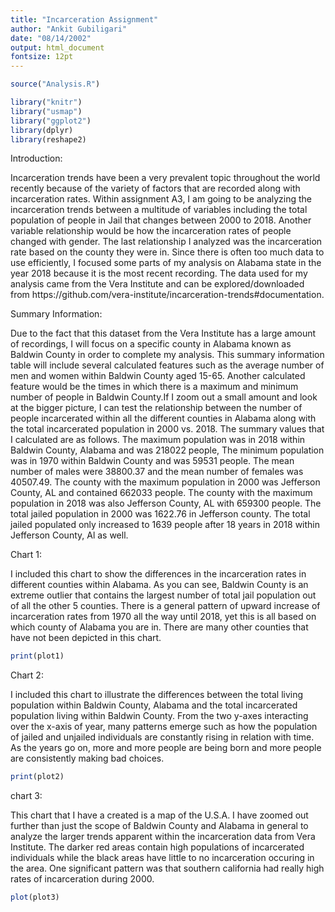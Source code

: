 ```yaml
---
title: "Incarceration Assignment"
author: "Ankit Gubiligari"
date: "08/14/2002"
output: html_document
fontsize: 12pt
--- 
```


```r

source("Analysis.R")

library("knitr")
library("usmap")
library("ggplot2")
library(dplyr)
library(reshape2)

``` 

Introduction:

Incarceration trends have been a very prevalent topic throughout the world recently because of the variety of factors that are recorded along with incarceration rates. Within assignment A3, I am going to be analyzing the incarceration trends between a multitude of variables including the total population of people in Jail that changes between 2000 to 2018. Another variable relationship would be how the incarceration rates of people changed with gender. The last relationship I analyzed was the incarceration rate based on the county they were in. Since there is often too much data to use efficiently, I focused some parts of my analysis on Alabama state in the year 2018 because it is the most recent recording. The data used for my analysis came from the Vera Institute and can be explored/downloaded from https://github.com/vera-institute/incarceration-trends#documentation.

Summary Information:

Due to the fact that this dataset from the Vera Institute has a large amount of recordings, I will focus on a specific county in Alabama known as Baldwin County in order to complete my analysis. This summary information table will include several calculated features such as the average number of men and women within Baldwin County aged 15-65. Another calculated feature would be the times in which there is a maximum and minimum number of people in Baldwin County.If I zoom out a small amount and look at the bigger picture, I can test the relationship between the number of people incarcerated within all the different counties in Alabama along with the total incarcerated population in 2000 vs. 2018. The summary values that I calculated are as follows. The maximum population was in 2018 within Baldwin County, Alabama and was 218022 people, The minimum population was in 1970 within Baldwin County and was 59531 people. The mean number of males were 38800.37 and the mean number of females was 40507.49. The county with the maximum population in 2000 was Jefferson County, AL and contained 662033 people. The county with the maximum population in 2018 was also Jefferson County, AL with 659300 people. The total jailed population in 2000 was 1622.76 in Jefferson county. The total jailed populated only increased to 1639 people after 18 years in 2018 within Jefferson County, Al as well.


Chart 1:

I included this chart to show the differences in the incarceration rates in different counties within Alabama. As you can see, Baldwin County is an extreme outlier that contains the largest number of total jail population out of all the other 5 counties. There is a general pattern of upward increase of incarceration rates from 1970 all the way until 2018, yet this is all based on which county of Alabama you are in. There are many other counties that have not been depicted in this chart.

```r
print(plot1)
```

Chart 2:

I included this chart to illustrate the differences between the total living population within Baldwin County, Alabama and the total incarcerated population living within Baldwin County. From the two y-axes interacting over the x-axis of year, many patterns emerge such as how the population of jailed and unjailed individuals are constantly rising in relation with time. As the years go on, more and more people are being born and more people are consistently making bad choices.

```r
print(plot2)
```

chart 3:

This chart that I have a created is a map of the U.S.A. I have zoomed out further than just the scope of Baldwin County and Alabama in general to analyze the larger trends apparent within the incarceration data from Vera Institute. The darker red areas contain high populations of incarcerated individuals while the black areas have little to no incarceration occuring in the area. One significant pattern was that southern california had really high rates of incarceration during 2000.

```r
plot(plot3)
```

